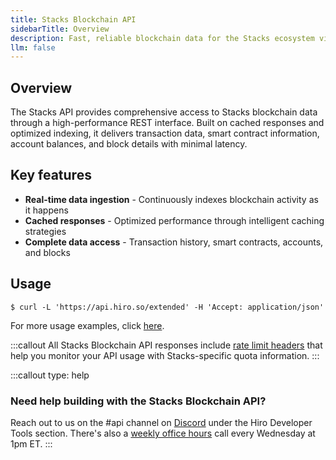 ```yaml
---
title: Stacks Blockchain API
sidebarTitle: Overview
description: Fast, reliable blockchain data for the Stacks ecosystem via REST.
llm: false
---
```


## Overview

The Stacks API provides comprehensive access to Stacks blockchain data through a high-performance REST interface. Built on cached responses and optimized indexing, it delivers transaction data, smart contract information, account balances, and block details with minimal latency.

## Key features

- **Real-time data ingestion** - Continuously indexes blockchain activity as it happens
- **Cached responses** - Optimized performance through intelligent caching strategies
- **Complete data access** - Transaction history, smart contracts, accounts, and blocks

## Usage

```terminal
$ curl -L 'https://api.hiro.so/extended' -H 'Accept: application/json'
```

For more usage examples, click [here](/apis/stacks-blockchain-api/usage).

:::callout
All Stacks Blockchain API responses include [rate limit headers](/resources/guides/response-headers) that help you monitor your API usage with Stacks-specific quota information.
:::

:::callout
type: help
### Need help building with the Stacks Blockchain API?
Reach out to us on the <span className="font-bold">#api</span> channel on [Discord](https://stacks.chat/) under the Hiro Developer Tools section. There's also a [weekly office hours](https://www.addevent.com/event/kI22007085) call every Wednesday at 1pm ET.
:::
